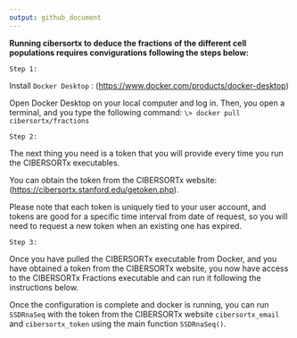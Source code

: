 ```yaml
---
output: github_document
---
```


<!-- README.md is generated from README.Rmd. Please edit that file -->

**Running cibersortx to deduce the fractions of the different cell populations requires convigurations following the steps below:**

`Step 1:`

Install `Docker Desktop` : (<https://www.docker.com/products/docker-desktop>)

Open Docker Desktop on your local computer and log in. Then, you open a terminal, and you type the following command: `\> docker pull cibersortx/fractions`

`Step 2:`

The next thing you need is a token that you will provide every time you run the CIBERSORTx executables.

You can obtain the token from the CIBERSORTx website: (<https://cibersortx.stanford.edu/getoken.php>).

Please note that each token is uniquely tied to your user account, and tokens are good for a specific time interval from date of request, so you will need to request a new token when an existing one has expired.

`Step 3:`

Once you have pulled the CIBERSORTx executable from Docker, and you have obtained a token from the CIBERSORTx website, you now have access to the CIBERSORTx Fractions executable and can run it following the instructions below.


Once the configuration is complete and docker is running, you can run `SSDRnaSeq` with the token from the CIBERSORTx website `cibersortx_email` and `cibersortx_token` using the main function `SSDRnaSeq()`.
